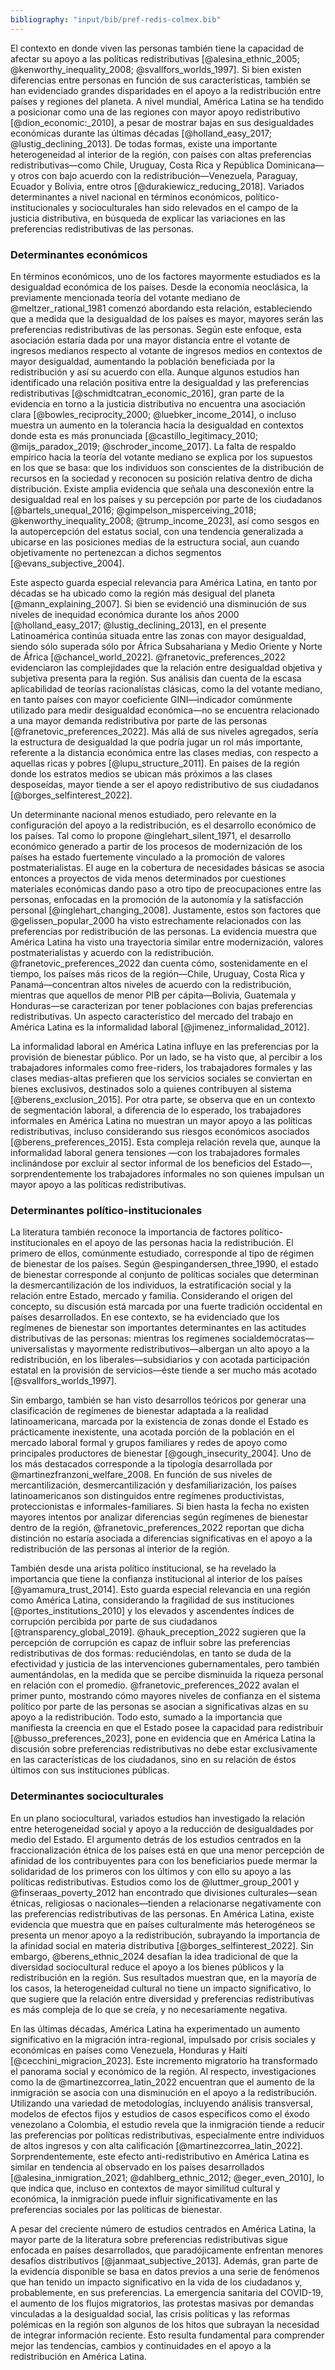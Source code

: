```yaml
---
bibliography: "input/bib/pref-redis-colmex.bib"
---
```


El contexto en donde viven las personas también tiene la capacidad de afectar su apoyo a las políticas redistributivas [@alesina_ethnic_2005; @kenworthy_inequality_2008; @svallfors_worlds_1997]. Si bien existen diferencias entre personas en función de sus características, también se han evidenciado grandes disparidades en el apoyo a la redistribución entre países y regiones del planeta. A nivel mundial, América Latina se ha tendido a posicionar como una de las regiones con mayor apoyo redistributivo [@dion_economic:_2010], a pesar de mostrar bajas en sus desigualdades económicas durante las últimas décadas [@holland_easy_2017; @lustig_declining_2013]. De todas formas, existe una importante heterogeneidad al interior de la región, con países con altas preferencias redistributivas—como Chile, Uruguay, Costa Rica y República Dominicana—y otros con bajo acuerdo con la redistribución—Venezuela, Paraguay, Ecuador y Bolivia, entre otros [@durakiewicz_reducing_2018]. Variados determinantes a nivel nacional en términos económicos, político-institucionales y socioculturales han sido relevados en el campo de la justicia distributiva, en búsqueda de explicar las variaciones en las preferencias redistributivas de las personas.

### Determinantes económicos

En términos económicos, uno de los factores mayormente estudiados es la desigualdad económica de los países. Desde la economía neoclásica, la previamente mencionada teoría del votante mediano de @meltzer_rational_1981 comenzó abordando esta relación, estableciendo que a medida que la desigualdad de los países es mayor, mayores serán las preferencias redistributivas de las personas. Según este enfoque, esta asociación estaría dada por una mayor distancia entre el votante de ingresos medianos respecto al votante de ingresos medios en contextos de mayor desigualdad, aumentando la población beneficiada por la redistribución y así su acuerdo con ella. Aunque algunos estudios han identificado una relación positiva entre la desigualdad y las preferencias redistributivas [@schmidtcatran_economic_2016], gran parte de la evidencia en torno a la justicia distributiva no encuentra una asociación clara [@bowles_reciprocity_2000; @luebker_income_2014], o incluso muestra un aumento en la tolerancia hacia la desigualdad en contextos donde esta es más pronunciada [@castillo_legitimacy_2010; @mijs_paradox_2019; @schroder_income_2017]. La falta de respaldo empírico hacia la teoría del votante mediano se explica por los supuestos en los que se basa: que los individuos son conscientes de la distribución de recursos en la sociedad y reconocen su posición relativa dentro de dicha distribución. Existe amplia evidencia que señala una desconexión entre la desigualdad real en los países y su percepción por parte de los ciudadanos [@bartels_unequal_2016; @gimpelson_misperceiving_2018; @kenworthy_inequality_2008; @trump_income_2023], así como sesgos en la autopercepción del estatus social, con una tendencia generalizada a ubicarse en las posiciones medias de la estructura social, aun cuando objetivamente no pertenezcan a dichos segmentos [@evans_subjective_2004].

Este aspecto guarda especial relevancia para América Latina, en tanto por décadas se ha ubicado como la región más desigual del planeta [@mann_explaining_2007]. Si bien se evidenció una disminución de sus niveles de inequidad económica durante los años 2000 [@holland_easy_2017; @lustig_declining_2013], en el presente Latinoamérica continúa situada entre las zonas con mayor desigualdad, siendo sólo superada sólo por África Subsahariana y Medio Oriente y Norte de África [@chancel_world_2022]. @franetovic_preferences_2022 evidenciaron las complejidades que la relación entre desigualdad objetiva y subjetiva presenta para la región. Sus análisis dan cuenta de la escasa aplicabilidad de teorías racionalistas clásicas, como la del votante mediano, en tanto países con mayor coeficiente GINI—indicador comúnmente utilizado para medir desigualdad económica—no se encuentra relacionado a una mayor demanda redistributiva por parte de las personas [@franetovic_preferences_2022]. Más allá de sus niveles agregados, sería la estructura de desigualdad la que podría jugar un rol más importante, referente a la distancia económica entre las clases medias, con respecto a aquellas ricas y pobres [@lupu_structure_2011]. En países de la región donde los estratos medios se ubican más próximos a las clases desposeídas, mayor tiende a ser el apoyo redistributivo de sus ciudadanos [@borges_selfinterest_2022].

Un determinante nacional menos estudiado, pero relevante en la configuración del apoyo a la redistribución, es el desarrollo económico de los países. Tal como lo propone @inglehart_silent_1971, el desarrollo económico generado a partir de los procesos de modernización de los países ha estado fuertemente vinculado a la promoción de valores postmaterialistas. El auge en la cobertura de necesidades básicas se asocia entonces a proyectos de vida menos determinados por cuestiones materiales económicas dando paso a otro tipo de preocupaciones entre las personas, enfocadas en la promoción de la autonomía y la satisfacción personal [@inglehart_changing_2008]. Justamente, estos son factores que @gelissen_popular_2000 ha visto estrechamente relacionados con las preferencias por redistribución de las personas. La evidencia muestra que América Latina ha visto una trayectoria similar entre modernización, valores postmaterialistas y acuerdo con la redistribución. @franetovic_preferences_2022 dan cuenta cómo, sostenidamente en el tiempo, los países más ricos de la región—Chile, Uruguay, Costa Rica y Panamá—concentran altos niveles de acuerdo con la redistribución, mientras que aquellos de menor PIB per cápita—Bolivia, Guatemala y Honduras—se caracterizan por tener poblaciones con bajas preferencias redistributivas. Un aspecto característico del mercado del trabajo en América Latina es la informalidad laboral [@jimenez_informalidad_2012]. 

La informalidad laboral en América Latina influye en las preferencias por la provisión de bienestar público. Por un lado, se ha visto que, al percibir a los trabajadores informales como free-riders, los trabajadores formales y las clases medias-altas prefieren que los servicios sociales se conviertan en bienes exclusivos, destinados solo a quienes contribuyen al sistema [@berens_exclusion_2015]. Por otra parte, se observa que en un contexto de segmentación laboral, a diferencia de lo esperado, los trabajadores informales en América Latina no muestran un mayor apoyo a las políticas redistributivas, incluso considerando sus riesgos económicos asociados [@berens_preferences_2015]. Esta compleja relación revela que, aunque la informalidad laboral genera tensiones —con los trabajadores formales inclinándose por excluir al sector informal de los beneficios del Estado—, sorprendentemente los trabajadores informales no son quienes impulsan un mayor apoyo a las políticas redistributivas.

### Determinantes político-institucionales

La literatura también reconoce la importancia de factores político-institucionales en el apoyo de las personas hacia la redistribución. El primero de ellos, comúnmente estudiado, corresponde al tipo de régimen de bienestar de los países. Según @espingandersen_three_1990, el estado de bienestar corresponde al conjunto de políticas sociales que determinan la desmercantilización de los individuos, la estratificación social y la relación entre Estado, mercado y familia. Considerando el origen del concepto, su discusión está marcada por una fuerte tradición occidental en países desarrollados. En ese contexto, se ha evidenciado que los regímenes de bienestar son importantes determinantes en las actitudes distributivas de las personas: mientras los regímenes socialdemócratas—universalistas y mayormente redistributivos—albergan un alto apoyo a la redistribución, en los liberales—subsidiarios y con acotada participación estatal en la provisión de servicios—éste tiende a ser mucho más acotado [@svallfors_worlds_1997].

Sin embargo, también se han visto desarrollos teóricos por generar una clasificación de regímenes de bienestar adaptada a la realidad latinoamericana, marcada por la existencia de zonas donde el Estado es prácticamente inexistente, una acotada porción de la población en el mercado laboral formal y grupos familiares y redes de apoyo como principales productores de bienestar [@gough_insecurity_2004]. Uno de los más destacados corresponde a la tipología desarrollada por @martinezfranzoni_welfare_2008. En función de sus niveles de mercantilización, desmercantilización y desfamiliarización, los países latinoamericanos son distinguidos entre regímenes productivistas, proteccionistas e informales-familiares. Si bien hasta la fecha no existen mayores intentos por analizar diferencias según regímenes de bienestar dentro de la región, @franetovic_preferences_2022 reportan que dicha distinción no estaría asociada a diferencias significativas en el apoyo a la redistribución de las personas al interior de la región.

También desde una arista político institucional, se ha revelado la importancia que tiene la confianza institucional al interior de los países [@yamamura_trust_2014]. Esto guarda especial relevancia en una región como América Latina, considerando la fragilidad de sus instituciones [@portes_institutions_2010] y los elevados y ascendentes índices de corrupción percibida por parte de sus ciudadanos [@transparency_global_2019]. @hauk_preception_2022 sugieren que la percepción de corrupción es capaz de influir sobre las preferencias redistributivas de dos formas: reduciéndolas, en tanto se duda de la efectividad y justicia de las intervenciones gubernamentales, pero también aumentándolas, en la medida que se percibe disminuida la riqueza personal en relación con el promedio. @franetovic_preferences_2022 avalan el primer punto, mostrando cómo mayores niveles de confianza en el sistema político por parte de las personas se asocian a significativas alzas en su apoyo a la redistribución. Todo esto, sumado a la importancia que manifiesta la creencia en que el Estado posee la capacidad para redistribuir [@busso_preferences_2023], pone en evidencia que en América Latina la discusión sobre preferencias redistributivas no debe estar exclusivamente en las características de los ciudadanos, sino en su relación de éstos últimos con sus instituciones públicas.

### Determinantes socioculturales

En un plano sociocultural, variados estudios han investigado la relación entre heterogeneidad social y apoyo a la reducción de desigualdades por medio del Estado. El argumento detrás de los estudios centrados en la fraccionalización étnica de los países está en que una menor percepción de afinidad de los contribuyentes para con los beneficiarios puede mermar la solidaridad de los primeros con los últimos y con ello su apoyo a las políticas redistributivas. Estudios como los de @luttmer_group_2001 y @finseraas_poverty_2012 han encontrado que divisiones culturales—sean étnicas, religiosas o nacionales—tienden a relacionarse negativamente con las preferencias redistributivas de las personas. En América Latina, existe evidencia que muestra que en países culturalmente más heterogéneos se presenta un menor apoyo a la redistribución, subrayando la importancia de la afinidad social en materia distributiva [@borges_selfinterest_2022]. Sin embargo, @berens_ethnic_2024 desafían la idea tradicional de que la diversidad sociocultural reduce el apoyo a los bienes públicos y la redistribución en la región. Sus resultados muestran que, en la mayoría de los casos, la heterogeneidad cultural no tiene un impacto significativo, lo que sugiere que la relación entre diversidad y preferencias redistributivas es más compleja de lo que se creía, y no necesariamente negativa.

En las últimas décadas, América Latina ha experimentado un aumento significativo en la migración intra-regional, impulsado por crisis sociales y económicas en países como Venezuela, Honduras y Haití [@cecchini_migracion_2023]. Este incremento migratorio ha transformado el panorama social y económico de la región. Al respecto, investigaciones como la de @martinezcorrea_latin_2022 encuentran que el aumento de la inmigración se asocia con una disminución en el apoyo a la redistribución. Utilizando una variedad de metodologías, incluyendo análisis transversal, modelos de efectos fijos y estudios de casos específicos como el éxodo venezolano a Colombia, el estudio revela que la inmigración tiende a reducir las preferencias por políticas redistributivas, especialmente entre individuos de altos ingresos y con alta calificación [@martinezcorrea_latin_2022]. Sorprendentemente, este efecto anti-redistributivo en América Latina es similar en tendencia al observado en los países desarrollados [@alesina_inmigration_2021; @dahlberg_ethnic_2012; @eger_even_2010], lo que indica que, incluso en contextos de mayor similitud cultural y económica, la inmigración puede influir significativamente en las preferencias sociales por las políticas de bienestar.

A pesar del creciente número de estudios centrados en América Latina, la mayor parte de la literatura sobre preferencias redistributivas sigue enfocada en países desarrollados, que paradójicamente enfrentan menores desafíos distributivos [@janmaat_subjective_2013]. Además, gran parte de la evidencia disponible se basa en datos previos a una serie de fenómenos que han tenido un impacto significativo en la vida de los ciudadanos y, probablemente, en sus preferencias. La emergencia sanitaria del COVID-19, el aumento de los flujos migratorios, las protestas masivas por demandas vinculadas a la desigualdad social, las crisis políticas y las reformas polémicas en la región son algunos de los hitos que subrayan la necesidad de integrar información reciente. Esto resulta fundamental para comprender mejor las tendencias, cambios y continuidades en el apoyo a la redistribución en América Latina.
